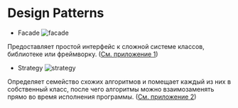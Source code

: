 # Design Patterns

-  Facade ![facade](https://refactoring.guru/images/patterns/cards/facade-mini.png)

Предоставляет простой интерфейс к сложной системе классов, библиотеке или фреймворку.
([См. приложение 1](/slides/12))

-  Strategy ![strategy](https://refactoring.guru/images/patterns/cards/strategy-mini.png)

Определяет семейство схожих алгоритмов и помещает каждый из них в собственный класс, после чего алгоритмы можно взаимозаменять прямо во время исполнения программы.
([См. приложение 2](/slides/13))
